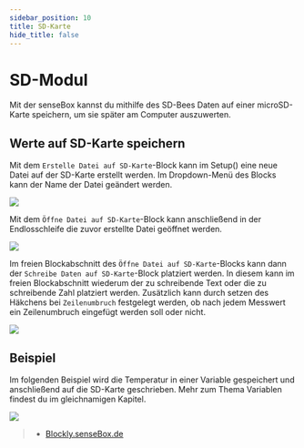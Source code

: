 ```yaml
---
sidebar_position: 10
title: SD-Karte
hide_title: false
---
```




# SD-Modul

<ImageWithText src={sdModul} alt="SD Modul" title="Das SD Modul findest du hier auf der rechten Seite der MCU S2"/> 

Mit der senseBox kannst du mithilfe des SD-Bees Daten auf einer microSD-Karte speichern, um sie später am Computer auszuwerten.


<AlertBox type="success" title="Modul onBoard!" description="Das SD-Modul ist auf der MCU S2 verbaut! Du musst hier also nichts weiter anschließen." />

## Werte auf SD-Karte speichern
Mit dem `Erstelle Datei auf SD-Karte`-Block kann im Setup() eine neue Datei auf der SD-Karte erstellt werden. Im Dropdown-Menü des Blocks kann der Name der Datei geändert werden.

![](/img/blockly-bilder/sd-karte/blockly-SD-1.svg)

Mit dem `Öffne Datei auf SD-Karte`-Block kann anschließend in der Endlosschleife die zuvor erstellte Datei geöffnet werden.

![](/img/blockly-bilder/sd-karte/blockly-SD-2.svg)

Im freien Blockabschnitt des `Öffne Datei auf SD-Karte`-Blocks kann dann der `Schreibe Daten auf SD-Karte`-Block platziert werden. In diesem kann im freien Blockabschnitt wiederum der zu schreibende Text oder die zu schreibende Zahl platziert werden. Zusätzlich kann durch setzen des Häkchens bei `Zeilenumbruch` festgelegt werden, ob nach jedem Messwert ein Zeilenumbruch eingefügt werden soll oder nicht.

![](/img/blockly-bilder/sd-karte/blockly-SD-3.svg)

## Beispiel
Im folgenden Beispiel wird die Temperatur in einer Variable gespeichert und anschließend auf die SD-Karte geschrieben. Mehr zum Thema Variablen findest du im gleichnamigen Kapitel.

![](/img/blockly-bilder/sd-karte/blockly-SD-4.svg)

> - [Blockly.senseBox.de](https://blockly.sensebox.de/)